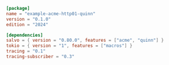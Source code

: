
```toml  title="acme-http01-quinn/Cargo.toml"
[package]
name = "example-acme-http01-quinn"
version = "0.1.0"
edition = "2024"

[dependencies]
salvo = { version = "0.80.0", features = ["acme", "quinn"] }
tokio = { version = "1", features = ["macros"] }
tracing = "0.1"
tracing-subscriber = "0.3"

```